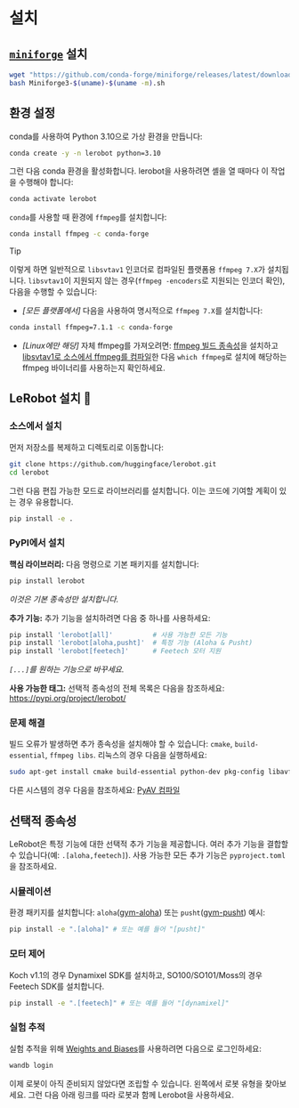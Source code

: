 # 설치

## [`miniforge`](https://conda-forge.org/download/) 설치

```bash
wget "https://github.com/conda-forge/miniforge/releases/latest/download/Miniforge3-$(uname)-$(uname -m).sh"
bash Miniforge3-$(uname)-$(uname -m).sh
```

## 환경 설정

conda를 사용하여 Python 3.10으로 가상 환경을 만듭니다:

```bash
conda create -y -n lerobot python=3.10
```

그런 다음 conda 환경을 활성화합니다. lerobot을 사용하려면 셸을 열 때마다 이 작업을 수행해야 합니다:

```bash
conda activate lerobot
```

`conda`를 사용할 때 환경에 `ffmpeg`를 설치합니다:

```bash
conda install ffmpeg -c conda-forge
```

> [!TIP]
> 이렇게 하면 일반적으로 `libsvtav1` 인코더로 컴파일된 플랫폼용 `ffmpeg 7.X`가 설치됩니다. `libsvtav1`이 지원되지 않는 경우(`ffmpeg -encoders`로 지원되는 인코더 확인), 다음을 수행할 수 있습니다:
>
> - _[모든 플랫폼에서]_ 다음을 사용하여 명시적으로 `ffmpeg 7.X`를 설치합니다:
>
> ```bash
> conda install ffmpeg=7.1.1 -c conda-forge
> ```
>
> - _[Linux에만 해당]_ 자체 ffmpeg를 가져오려면: [ffmpeg 빌드 종속성](https://trac.ffmpeg.org/wiki/CompilationGuide/Ubuntu#GettheDependencies)을 설치하고 [libsvtav1로 소스에서 ffmpeg를 컴파일](https://trac.ffmpeg.org/wiki/CompilationGuide/Ubuntu#libsvtav1)한 다음 `which ffmpeg`로 설치에 해당하는 ffmpeg 바이너리를 사용하는지 확인하세요.

## LeRobot 설치 🤗

### 소스에서 설치

먼저 저장소를 복제하고 디렉토리로 이동합니다:

```bash
git clone https://github.com/huggingface/lerobot.git
cd lerobot
```

그런 다음 편집 가능한 모드로 라이브러리를 설치합니다. 이는 코드에 기여할 계획이 있는 경우 유용합니다.

```bash
pip install -e .
```

### PyPI에서 설치

**핵심 라이브러리:**
다음 명령으로 기본 패키지를 설치합니다:

```bash
pip install lerobot
```

_이것은 기본 종속성만 설치합니다._

**추가 기능:**
추가 기능을 설치하려면 다음 중 하나를 사용하세요:

```bash
pip install 'lerobot[all]'          # 사용 가능한 모든 기능
pip install 'lerobot[aloha,pusht]'  # 특정 기능 (Aloha & Pusht)
pip install 'lerobot[feetech]'      # Feetech 모터 지원
```

_`[...]`를 원하는 기능으로 바꾸세요._

**사용 가능한 태그:**
선택적 종속성의 전체 목록은 다음을 참조하세요:
https://pypi.org/project/lerobot/

### 문제 해결

빌드 오류가 발생하면 추가 종속성을 설치해야 할 수 있습니다: `cmake`, `build-essential`, `ffmpeg libs`.
리눅스의 경우 다음을 실행하세요:

```bash
sudo apt-get install cmake build-essential python-dev pkg-config libavformat-dev libavcodec-dev libavdevice-dev libavutil-dev libswscale-dev libswresample-dev libavfilter-dev pkg-config
```

다른 시스템의 경우 다음을 참조하세요: [PyAV 컴파일](https://pyav.org/docs/develop/overview/installation.html#bring-your-own-ffmpeg)

## 선택적 종속성

LeRobot은 특정 기능에 대한 선택적 추가 기능을 제공합니다. 여러 추가 기능을 결합할 수 있습니다(예: `.[aloha,feetech]`). 사용 가능한 모든 추가 기능은 `pyproject.toml`을 참조하세요.

### 시뮬레이션

환경 패키지를 설치합니다: `aloha`([gym-aloha](https://github.com/huggingface/gym-aloha)) 또는 `pusht`([gym-pusht](https://github.com/huggingface/gym-pusht))
예시:

```bash
pip install -e ".[aloha]" # 또는 예를 들어 "[pusht]"
```

### 모터 제어

Koch v1.1의 경우 Dynamixel SDK를 설치하고, SO100/SO101/Moss의 경우 Feetech SDK를 설치합니다.

```bash
pip install -e ".[feetech]" # 또는 예를 들어 "[dynamixel]"
```

### 실험 추적

실험 추적을 위해 [Weights and Biases](https://docs.wandb.ai/quickstart)를 사용하려면 다음으로 로그인하세요:

```bash
wandb login
```

이제 로봇이 아직 준비되지 않았다면 조립할 수 있습니다. 왼쪽에서 로봇 유형을 찾아보세요. 그런 다음 아래 링크를 따라 로봇과 함께 Lerobot을 사용하세요.
